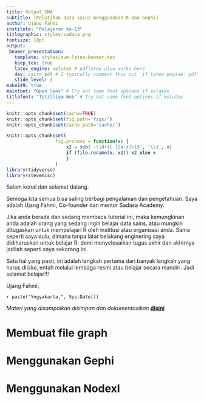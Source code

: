 ```yaml
---
title: Output SNA
subtitle: (Pelatihan data sains menggunakan R dan Gephi)
author: Ujang Fahmi
institute: "Pelajaran ke-13"
titlegraphic: styles/sadasa.png
fontsize: 10pt
output:
 beamer_presentation:
   template: styles/svm-latex-beamer.tex
   keep_tex: true
   latex_engine: xelatex # pdflatex also works here
   dev: cairo_pdf # I typically comment this out  if latex_engine: pdflatex
   slide_level: 3
make149: true
mainfont: "Open Sans" # Try out some font options if xelatex
titlefont: "Titillium Web" # Try out some font options if xelatex
---
```


```r
knitr::opts_chunk$set(cache=TRUE)
knitr::opts_chunk$set(fig.path='figs/')
knitr::opts_chunk$set(cache.path='cache/')

knitr::opts_chunk$set(
                  fig.process = function(x) {
                      x2 = sub('-\\d+([.][a-z]+)$', '\\1', x)
                      if (file.rename(x, x2)) x2 else x
                      }
                  )
library(tidyverse)
library(stevemisc)
```

Salam kenal dan selamat datang.

Semoga kita semua bisa saling berbagi pengalaman dan pengetahuan. Saya adalah Ujang Fahmi, Co-founder dan mentor Sadasa Academy.

\vspace{0.1in}

Jika anda berada dan sedang membaca tutorial ini, maka kemungkinan anda adalah orang yang sedang ingin belajar data sains, atau mungkin ditugaskan untuk mempelajari R oleh institusi atau organisasi anda. Sama seperti saya dulu, dimana tanpa latar belakang enginering saya didiharuskan untuk belajar R, demi menyelesaikan tugas akhir dan akhirnya jadilah seperti saya sekarang ini.

\vspace{0.1in}

Satu hal yang pasti, ini adalah langkah pertama dari banyak langkah yang harus dilalui, entah melalui lembaga resmi atau belajar secara mandiri. Jadi selamat belajar!!!

\vspace{0.1in}
Ujang Fahmi, 

`r paste("Yogyakarta,", Sys.Date())`

\vspace{0.1in}

*Materi yang disampaikan disimpan dan dokumentasikan* [**disini**](https://github.com/eppofahmi/belajaR/tree/master/upn-surabaya)

# Membuat file graph

# Menggunakan Gephi

# Menggunakan Nodexl